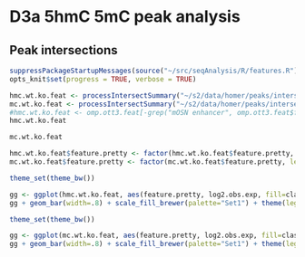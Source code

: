 D3a 5hmC 5mC peak analysis
========================================================

Peak intersections
-------------------

```r
suppressPackageStartupMessages(source("~/src/seqAnalysis/R/features.R"))
opts_knit$set(progress = TRUE, verbose = TRUE)
```

```r

hmc.wt.ko.feat <- processIntersectSummary("~/s2/data/homer/peaks/intersections/d3a/moe_d3a_wt_hmc_gc_input_moe_d3a_wt_in_gc_size1kb_F2_inter_moe_d3a_wt_hmc_gc_input_moe_d3a_ko_hmc_gc_size1kb_F2.bed/summary")
mc.wt.ko.feat <- processIntersectSummary("~/s2/data/homer/peaks/intersections/d3a/moe_d3a_wt_mc_gc_input_moe_d3a_wt_in_gc_size1kb_F2_inter_moe_d3a_wt_mc_gc_input_moe_d3a_ko_mc_gc_size1kb_F2.bed/summary")
#hmc.wt.ko.feat <- omp.ott3.feat[-grep("mOSN enhancer", omp.ott3.feat$feature.pretty),]
hmc.wt.ko.feat

mc.wt.ko.feat
```

```r
hmc.wt.ko.feat$feature.pretty <- factor(hmc.wt.ko.feat$feature.pretty, levels=levels(hmc.wt.ko.feat$feature.pretty)[length(levels(hmc.wt.ko.feat$feature.pretty)):1])
mc.wt.ko.feat$feature.pretty <- factor(mc.wt.ko.feat$feature.pretty, levels=levels(mc.wt.ko.feat$feature.pretty)[length(levels(mc.wt.ko.feat$feature.pretty)):1])
```

```r
theme_set(theme_bw())

gg <- ggplot(hmc.wt.ko.feat, aes(feature.pretty, log2.obs.exp, fill=class))
gg + geom_bar(width=.8) + scale_fill_brewer(palette="Set1") + theme(legend.position="none") + xlab("") + coord_flip() + ylab("log2 observed / expected") + geom_hline(yintercept=0)
```

```r
theme_set(theme_bw())

gg <- ggplot(mc.wt.ko.feat, aes(feature.pretty, log2.obs.exp, fill=class))
gg + geom_bar(width=.8) + scale_fill_brewer(palette="Set1") + theme(legend.position="none") + xlab("") + coord_flip() + ylab("log2 observed / expected") + geom_hline(yintercept=0)
```